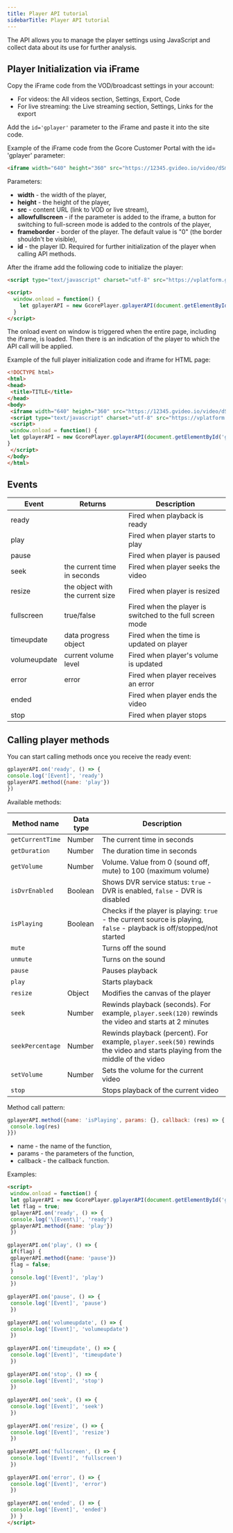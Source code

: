 ---
title: Player API tutorial
sidebarTitle: Player API tutorial
---

The API allows you to manage the player settings using JavaScript and collect data about its use for further analysis.

## Player Initialization via iFrame

Copy the iFrame code from the VOD/broadcast settings in your account:

  * For videos: the All videos section, Settings, Export, Code
  * For live streaming: the Live streaming section, Settings, Links for the export



Add the `id='gplayer'` parameter to the iFrame and paste it into the site code.

Example of the iFrame code from the Gcore Customer Portal with the id= 'gplayer' parameter:

```html
<iframe width="640" height="360" src="https://12345.gvideo.io/video/dSmuIp-tNRtwACT" allow="autoplay" allowfullscreen frameborder="0" id="gplayer"></iframe>
 ```

Parameters:

  * **width** \- the width of the player,
  * **height** \- the height of the player,
  * **src** \- content URL (link to VOD or live stream),
  * **allowfullscreen** \- if the parameter is added to the iframe, a button for switching to full-screen mode is added to the controls of the player,
  * **frameborder** \- border of the player. The default value is "0" (the border shouldn't be visible),
  * **id** \- the player ID. Required for further initialization of the player when calling API methods.



After the iframe add the following code to initialize the player:

```html
<script type="text/javascript" charset="utf-8" src="https://vplatform.gvideo.co/_players/latest/gplayerAPI.min.js"></script>

<script>  
  window.onload = function() {  
    let gplayerAPI = new GcorePlayer.gplayerAPI(document.getElementById('gplayer'));   
  }  
</script>
 ```

The onload event on window is triggered when the entire page, including the iframe, is loaded. Then there is an indication of the player to which the API call will be applied.

Example of the full player initialization code and iframe for HTML page:

```html
<!DOCTYPE html>  
<html>  
<head>  
 <title>TITLE</title>  
</head>  
<body>  
 <iframe width="640" height="360" src="https://12345.gvideo.io/video/dSmuIp-tNRtwACT" allowfullscreen frameborder="0" id='gplayer'></iframe>  
 <script type="text/javascript" charset="utf-8" src="https://vplatform.gcdn.co/_players/latest/gplayerAPI.min.js"></script>  
 <script>  
 window.onload = function() {  
 let gplayerAPI = new GcorePlayer.gplayerAPI(document.getElementById('gplayer'));  
}  
 </script>  
</body>  
</html>
 ```

## Events

| **Event**       | **Returns**                       | **Description**                                           |
|-----------------|-----------------------------------|-----------------------------------------------------------|
| ready          |                                   | Fired when playback is ready                              |
| play           |                                   | Fired when player starts to play                          |
| pause          |                                   | Fired when player is paused                               |
| seek           | the current time in seconds       | Fired when player seeks the video                         |
| resize         | the object with the current size  | Fired when player is resized                              |
| fullscreen     | true/false                         | Fired when the player is switched to the full screen mode |
| timeupdate     | data progress object              | Fired when the time is updated on player                  |
| volumeupdate   | current volume level              | Fired when player's volume is updated                     |
| error          | error                             | Fired when player receives an error                       |
| ended          |                                   | Fired when player ends the video                          |
| stop           |                                   | Fired when player stops                                   |

  
## Calling player methods

You can start calling methods once you receive the ready event:

```js
gplayerAPI.on('ready', () => { 
console.log('[Event]', 'ready') 
gplayerAPI.method({name: 'play'}) 
})
 ```

Available methods:

| **Method name**      | **Data type** | **Description**                                                                                                    |
|----------------------|---------------|--------------------------------------------------------------------------------------------------------------------|
| `getCurrentTime`      | Number        | The current time in seconds                                                                                         |
| `getDuration`        | Number        | The duration time in seconds                                                                                        |
| `getVolume`          | Number        | Volume. Value from 0 (sound off, mute) to 100 (maximum volume)                                                     |
| `isDvrEnabled`       | Boolean       | Shows DVR service status: `true` - DVR is enabled, `false` - DVR is disabled                                       |
| `isPlaying`          | Boolean       | Checks if the player is playing: `true` - the current source is playing, `false` - playback is off/stopped/not started |
| `mute`               |               | Turns off the sound                                                                                                 |
| `unmute`             |               | Turns on the sound                                                                                                  |
| `pause`              |               | Pauses playback                                                                                                     |
| `play`               |               | Starts playback                                                                                                     |
| `resize`             | Object        | Modifies the canvas of the player                                                                                   |
| `seek`               | Number        | Rewinds playback (seconds). For example, `player.seek(120)` rewinds the video and starts at 2 minutes               |
| `seekPercentage`     | Number        | Rewinds playback (percent). For example, `player.seek(50)` rewinds the video and starts playing from the middle of the video |
| `setVolume`          | Number        | Sets the volume for the current video                                                                                |
| `stop`               |               | Stops playback of the current video                                                                                 |

  
Method call pattern:

```js
gplayerAPI.method({name: 'isPlaying', params: {}, callback: (res) => { 
 console.log(res) 
}})
 ```

  * name - the name of the function,
  * params - the parameters of the function,
  * callback - the callback function.



Examples:

```html
<script>  
 window.onload = function() {  
 let gplayerAPI = new GcorePlayer.gplayerAPI(document.getElementById('gplayer'));  
 let flag = true;  
 gplayerAPI.on('ready', () => {  
 console.log('\[Event\]', 'ready')  
 gplayerAPI.method({name: 'play'})  
 })  
  
gplayerAPI.on('play', () => {  
 if(flag) {  
 gplayerAPI.method({name: 'pause'})  
 flag = false;  
 }  
 console.log('[Event]', 'play')  
 })  
  
gplayerAPI.on('pause', () => {  
 console.log('[Event]', 'pause')  
 })  
  
gplayerAPI.on('volumeupdate', () => {  
 console.log('[Event]', 'volumeupdate')  
 })  
  
gplayerAPI.on('timeupdate', () => {  
 console.log('[Event]', 'timeupdate')  
 })  
  
gplayerAPI.on('stop', () => {  
 console.log('[Event]', 'stop')  
 })  
  
gplayerAPI.on('seek', () => {  
 console.log('[Event]', 'seek')  
 })  
  
gplayerAPI.on('resize', () => {  
 console.log('[Event]', 'resize')  
 })  
  
gplayerAPI.on('fullscreen', () => {  
 console.log('[Event]', 'fullscreen')  
 })  
  
gplayerAPI.on('error', () => {  
 console.log('[Event]', 'error')  
 })  
  
gplayerAPI.on('ended', () => {  
 console.log('[Event]', 'ended')  
 }) }  
</script>
 ```